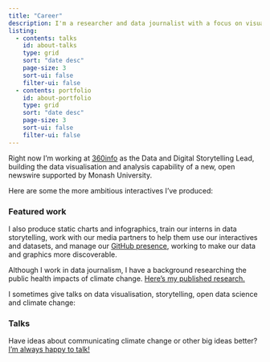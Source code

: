 ```yaml
---
title: "Career"
description: I'm a researcher and data journalist with a focus on visualising and communicating climate change.
listing:
  - contents: talks
    id: about-talks
    type: grid
    sort: "date desc"
    page-size: 3
    sort-ui: false
    filter-ui: false
  - contents: portfolio
    id: about-portfolio
    type: grid
    sort: "date desc"
    page-size: 3
    sort-ui: false
    filter-ui: false
---
```


Right now I'm working at [360info](https://newshub.360info.org) as the Data and Digital Storytelling Lead, building the data visualisation and analysis capability of a new, open newswire supported by Monash University.

Here are some the more ambitious interactives I've produced:

::::{.column-screen-inset}
### **Featured work**
:::{#about-portfolio}
:::
::::

I also produce static charts and infographics, train our interns in data storytelling, work with our media partners to help them use our interactives and datasets, and manage our [GitHub presence](https://github.ciom/360-info), working to make our data and graphics more discoverable.

Although I work in data journalism, I have a background researching the public health impacts of climate change. [Here's my published research.](https://scholar.google.com/citations?user=Otq-xj0AAAAJ&hl=en)

I sometimes give talks on data visualisation, storytelling, open data science and climate change:

::::{.column-screen-inset}
### **Talks**
:::{#about-talks}
:::
::::

Have ideas about communicating climate change or other big ideas better? [I'm always happy to talk!](mailto:me@jamesgoldie.dev)
